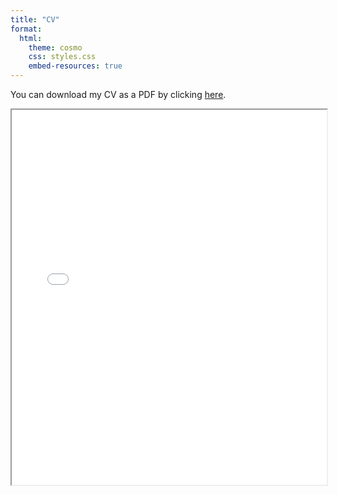 ```yaml
---
title: "CV"
format:
  html:
    theme: cosmo
    css: styles.css
    embed-resources: true  
---
```


You can download my CV as a PDF by clicking [here](Weissman_CV_October2025.pdf).

<iframe src="Weissman_CV_October2025.pdf" width="100%" height="600px">

This browser does not support PDFs. Please download the PDF to view it: <a href="cv.pdf">Download PDF</a>.

</iframe>
